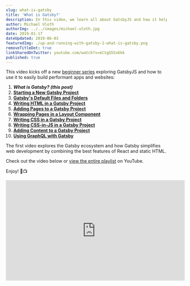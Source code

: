 ```yaml
---
slug: what-is-gatsby
title: 'What is Gatsby?'
description: In this video, we learn all about GatsbyJS and how it helps us build performant apps and websites by combining the best features of React and static HTML. 
author: Michael Uloth
authorImg: ../../images/michael-uloth.jpg
date: 2019-01-17
dateUpdated: 2019-06-03
featuredImg: ./up-and-running-with-gatsby-1-what-is-gatsby.png
removeTitleDot: true
linkSharedOnTwitter: youtube.com/watch?v=eCtgG5Sx6kk
published: true
---
```


This video kicks off a new [beginner series](https://www.youtube.com/watch?v=eCtgG5Sx6kk&list=PLs_LGDWysHJptEmAKxXjLCQvl7sAbXPBw) exploring GatsbyJS and how to use it to easily build performant apps and websites:

1. **_What is Gatsby? (this post)_**
2. [**Starting a New Gatsby Project**](https://www.upandrunningtutorials.com/up-and-running-with-gatsby-2-starting-a-new-gatsby-project)
3. [**Gatsby's Default Files and Folders**](https://www.upandrunningtutorials.com/up-and-running-with-gatsby-3-gatsbys-default-files-and-folders)
4. [**Writing HTML in a Gatsby Project**](https://www.upandrunningtutorials.com/up-and-running-with-gatsby-4-writing-html-in-a-gatsby-project)
5. [**Adding Pages to a Gatsby Project**](https://www.upandrunningtutorials.com/up-and-running-with-gatsby-5-adding-pages-to-a-gatsby-project)
6. [**Wrapping Pages in a Layout Component**](https://www.upandrunningtutorials.com/up-and-running-with-gatsby-6-wrapping-pages-in-a-layout-component)
7. [**Writing CSS in a Gatsby Project**](https://www.upandrunningtutorials.com/up-and-running-with-gatsby-7-writing-css-in-a-gatsby-project)
8. [**Writing CSS-in-JS in a Gatsby Project**](https://www.upandrunningtutorials.com/up-and-running-with-gatsby-8-writing-css-in-js-in-a-gatsby-project)
9. [**Adding Content to a Gatsby Project**](https://www.upandrunningtutorials.com/up-and-running-with-gatsby-9-adding-content-to-a-gatsby-project)
10. [**Using GraphQL with Gatsby**](https://www.upandrunningtutorials.com/up-and-running-with-gatsby-10-using-graphql-with-gatsby/)

The first video explores the Gatsby ecosystem and how Gatsby simplifies web development by combining the best features of React and static HTML.

Check out the video below or [view the entire playlist](https://www.youtube.com/watch?v=eCtgG5Sx6kk&list=PLs_LGDWysHJptEmAKxXjLCQvl7sAbXPBw) on YouTube.

Enjoy! 🎉📺

<iframe 
  width="560" 
  height="315" 
  src="https://www.youtube.com/embed/eCtgG5Sx6kk" 
  frameborder="0" 
  allow="accelerometer; autoplay; encrypted-media; gyroscope; picture-in-picture" 
  allowfullscreen
></iframe>